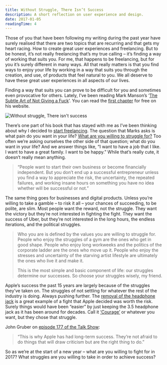 ```yaml
---
title: Without Struggle, There Isn’t Success
description: A short reflection on user experience and design.
date: 2017-01-05
readingTime: 4
---
```


Those of you that have been following my writing during the past year have surely realised that there are two topics that are recurring and that gets my heart racing. How to create great user experiences and freelancing. But to be honest, it’s not really freelancing that’s my true calling &#8211; it’s finding a way of working that suits you. For me, that happens to be freelancing, but for you it’s surely different in many ways. All that really matters is that you find ways to enjoy your life by working in a way that suits you through the creation, and use, of products that feel natural to you. We all deserve to have these great user experiences in all aspects of our lives.

Finding a way that suits you can prove to be difficult for you and sometimes even provocative for others. Lately, I’ve been reading Mark Manson’s ‘<a href="https://www.amazon.com/Subtle-Art-Not-Giving-Counterintuitive/dp/0062457713/ref=as_li_ss_tl?ie=UTF8&#038;qid=1468352752&#038;sr=8-1-fkmr0&#038;keywords=subtle+art+of+not+giving+a+fuck&#038;linkCode=sl1&#038;tag=entsblo-20&#038;linkId=a81bfe2b59e0df18b29f6d08a6c2db00" target="_blank">The Subtle Art of Not Giving a Fuck</a>’. You can read the <a href="https://markmanson.net/not-giving-a-fuck" target="_blank">first chapter</a> for free on his website.

![Without struggle, There isn't success](tim_optimized.png)

There’s one part of his book that has stayed with me as I’ve been thinking about why I decided to <a href="https://masteringfreelance.com" target="_blank">start freelancing</a>. The question that Marks asks is what pain do you want in your life? <a href="https://markmanson.net/question" target="_blank">What are you willing to struggle for?</a> Too often we’re asking ourselves the other side of that question; what do you want in your life? And we answer things like, “I want to have a job that I like. I want to have a great family. I want to be happy.” While that’s really cute, it doesn’t really mean anything.

> “People want to start their own business or become financially independent. But you don’t end up a successful entrepreneur unless you find a way to appreciate the risk, the uncertainty, the repeated failures, and working insane hours on something you have no idea whether will be successful or not.”

The same thing goes for businesses and digital products. Unless you’re willing to take a gamble &#8211; to risk it all &#8211; your chances of succeeding, to be polite, are slim. Most people want the reward, not the struggle. They want the victory but they’re not interested in fighting the fight. They want the success of Uber, but they’re not interested in the long hours, the endless iterations, and the political struggles.

> Who you are is defined by the values you are willing to struggle for. People who enjoy the struggles of a gym are the ones who get in good shape. People who enjoy long workweeks and the politics of the corporate ladder are the ones who move up it. People who enjoy the stresses and uncertainty of the starving artist lifestyle are ultimately the ones who live it and make it.
>
> This is the most simple and basic component of life: our struggles determine our successes. So choose your struggles wisely, my friend.

Apple’s success the past 15 years are largely because of the struggles they’ve taken on. The struggles of not settling for whatever the rest of the industry is doing. Always pushing further. The <a href="/apple/" target="_blank">removal of the headphone jack</a> is a great example of a fight that Apple decided was worth the risk. Surely things would have been “easier” by just keeping the 3.5 headphone jack as it has been around for decades. Call it <a href="http://www.theverge.com/2016/9/7/12838024/apple-iphone-7-plus-headphone-jack-removal-courage" target="_blank">‘Courage’</a> or whatever you want, but they chose that struggle.

John Gruber on <a href="http://daringfireball.net/thetalkshow/" target="_blank">episode 177 of the Talk Show</a>:

> &#8220;This is why Apple has had long-term success. They&#8217;re not afraid to do things that will draw criticism but are the right thing to do.&#8221;

So as we’re at the start of a new year &#8211; what are you willing to fight for in 2017? What struggles are you willing to take in order to achieve success?